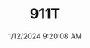 ---
width: 6000
height: 4000
title: 911T
description: Engine bay of a White 1970 Porsche 911T Coupe with a black interior shot in Austin, TX.
date: 1/12/2024 9:20:08 AM
cameraMake: Sony
cameraModel: ILCE-7M3
lens: E 35-150mm F2.0-F2.8 A058
settingsfStop: f/7.1
settingsISO: ISO 50
settingsShutter: 1/20
settingsFocalLength: 35 mm
---